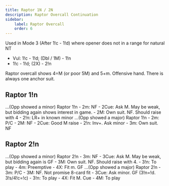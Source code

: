 ```yaml
---
title: Raptor 1N / 2N
description: Raptor Overcall Continuation
sidebar:
    label: Raptor Overcall
    order: 6
---
```



Used in Mode 3 (After 1!c - 1!d) where opener does not in a range for natural NT
- Vul: 1!c - 1!d; (Dbl / 1M) - 1!n
- 1!c - 1!d; (2X) - 2!n

Raptor overcall shows 4=M (or poor 5M) and 5+m. Offensive hand. There is always one anchor suit.

## Raptor 1!n

<BiddingTree>
...(Opp showed a minor) Raptor 1!n
- 2m: NF
- 2Cue: Ask M. May be weak, but bidding again shows interest in game.
- 2M: Own suit. NF. Should raise with 4
- 2!n: LR+ in known minor
</BiddingTree>

<BiddingTree>
...(Opp showed a major) Raptor 1!n
- 2m: P/C
- 2M: NF
- 2Cue: Good M raise
- 2!n: Inv+. Ask minor
- 3m: Own suit. NF
</BiddingTree>

## Raptor 2!n

<BiddingTree>
...(Opp showed a minor) Raptor 2!n
- 3m: NF
- 3Cue: Ask M. May be weak, but bidding again is GF
- 3M: Own suit. NF. Should raise with 4.
- 3!n: To play
- 4m: Preemptive
- 4X: Fit m. GF
</BiddingTree>

<BiddingTree>
...(Opp showed a major) Raptor 2!n
- 3m: P/C
- 3M: NF. Not promise 8-card fit
- 3Cue: Ask minor. GF (3!n=!d. 3!s/4!c=!c)
- 3!n: To play
- 4X: Fit M. Cue
- 4M: To play
</BiddingTree>
